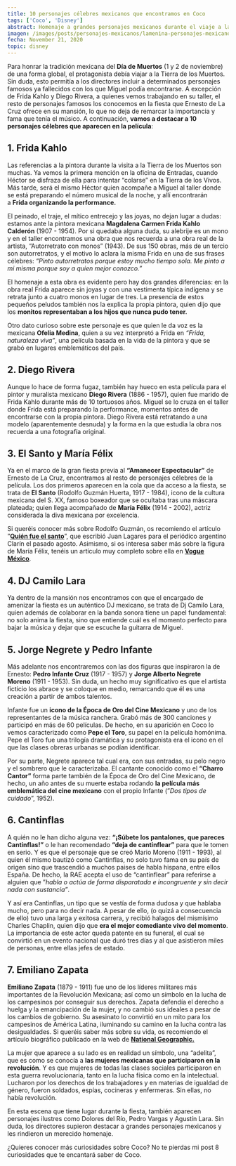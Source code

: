 ```yaml
---
title: 10 personajes célebres mexicanos que encontramos en Coco
tags: ['Coco', 'Disney']
abstract: Homenaje a grandes personajes mexicanos durante el viaje a la Tierra de los Muertos.
imagen: /images/posts/personajes-mexicanos/lamenina-personajes-mexicanos-thumbnail.webp
fecha: November 21, 2020
topic: disney
---
```



Para honrar la tradición mexicana del **Día de Muertos** (1 y 2 de noviembre) de una forma global, el protagonista debía viajar a la Tierra de los Muertos. Sin duda, esto permitía a los directores incluir a determinados personajes famosos ya fallecidos con los que Miguel podía encontrarse. A excepción de Frida Kahlo y Diego Rivera, a quienes vemos trabajando en su taller, el resto de personajes famosos los conocemos en la fiesta que Ernesto de La Cruz ofrece en su mansión, lo que no deja de remarcar la importancia y fama que tenía el músico. A continuación, **vamos a destacar a 10 personajes célebres que aparecen en la película**:

## 1. Frida Kahlo

Las referencias a la pintora durante la visita a la Tierra de los Muertos son muchas. Ya vemos la primera mención en la oficina de Entradas, cuando Héctor se disfraza de ella para intentar “colarse” en la Tierra de los Vivos. Más tarde, será el mismo Héctor quien acompañe a Miguel al taller donde se está preparando el número musical de la noche, y allí encontrarán a **Frida organizando la performance.**

<PostImage
  src="/images/posts/personajes-mexicanos/lamenina-personajes-mexicanos-frida-mono.avif"
  alt="Frida y su mono"
  caption="Frida y su mono"
  orientation="horizontal"
/>

El peinado, el traje, el mítico entrecejo y las joyas, no dejan lugar a dudas: estamos ante la pintora mexicana **Magdalena Carmen Frida Kahlo Calderón** (1907 - 1954). Por si quedaba alguna duda, su alebrije es un mono y en el taller encontramos una obra que nos recuerda a una obra real de la artista, “Autorretrato con monos” (1943). De sus 150 obras, más de un tercio son autorretratos, y el motivo lo aclara la misma Frida en una de sus frases célebres: *“Pinto autorretratos porque estoy mucho tiempo sola. Me pinto a mi misma porque soy a quien mejor conozco.”*

El homenaje a esta obra es evidente pero hay dos grandes diferencias: en la obra real Frida aparece sin joyas y con una vestimenta típica indígena y se retrata junto a cuatro monos en lugar de tres. La presencia de estos pequeños peludos también nos la explica la propia pintora, quien dijo que los **monitos representaban a los hijos que nunca pudo tener.**

<PostImage
  src="/images/posts/personajes-mexicanos/lamenina-personajes-mexicanos-frida.webp"
  alt="Frida Kahlo"
  caption="Frida Kahlo"
  orientation="horizontal"
/>

Otro dato curioso sobre este personaje es que quien le da voz es la mexicana **Ofelia Medina**, quien a su vez interpretó a Frida en *“Frida, naturaleza viva”*, una película basada en la vida de la pintora y que se grabó en lugares emblemáticos del país.

## 2. Diego Rivera

Aunque lo hace de forma fugaz, también hay hueco en esta película para el pintor y muralista mexicano **Diego Rivera** (1886 - 1957), quien fue marido de Frida Kahlo durante más de 10 tortuosos años. Miguel se lo cruza en el taller donde Frida está preparando la performance, momentos antes de encontrarse con la propia pintora. Diego Rivera está retratando a una modelo (aparentemente desnuda) y la forma en la que estudia la obra nos recuerda a una fotografía original.

<PostImage
  src="/images/posts/personajes-mexicanos/lamenina-personajes-mexicanos-diego-rivera.webp"
  alt="Diego Rivera"
  caption="Diego Rivera"
  orientation="horizontal"
/>

## 3. El Santo y María Félix

Ya en el marco de la gran fiesta previa al **“Amanecer Espectacular”** de Ernesto de La Cruz, encontramos al resto de personajes célebres de la película. Los dos primeros aparecen en la cola que da acceso a la fiesta, se trata de **El Santo** (Rodolfo Guzmán Huerta, 1917 - 1984), icono de la cultura mexicana del S. XX, famoso boxeador que se ocultaba tras una máscara plateada; quien llega acompañado de **María Félix** (1914 - 2002), actriz considerada la diva mexicana por excelencia.

<PostImage
  src="/images/posts/personajes-mexicanos/lamenina-personajes-mexicanos-el-santo.webp"
  alt="El Santo"
  caption="El Santo"
  orientation="horizontal"
/>

Si queréis conocer más sobre Rodolfo Guzmán, os recomiendo el artículo ”**[Quién fue el santo](https://www.clarin.com/internacional/santo-luchador-convirtio-icono-cultura-mexicana-hizo-rostro-misterio_0_O8Z9r6XrJ.html)**”, que escribió Juan Lagares para el periódico argentino Clarín el pasado agosto. Asimismo, si os interesa saber más sobre la figura de María Félix, tenéis un artículo muy completo sobre ella en **[Vogue México](https://www.vogue.mx/estilo-de-vida/articulo/maria-felix-biografia-frases-y-peliculas-de-la-dona)**.

<PostImage
  src="/images/posts/personajes-mexicanos/lamenina-personajes-mexicanos-maria-felix.webp"
  alt="María Félix"
  caption="María Félix"
  orientation="horizontal"
/>

## 4. DJ Camilo Lara

Ya dentro de la mansión nos encontramos con que el encargado de amenizar la fiesta es un auténtico DJ mexicano, se trata de Dj Camilo Lara, quien además de colaborar en la banda sonora tiene un papel fundamental: no solo anima la fiesta, sino que entiende cuál es el momento perfecto para bajar la música y dejar que se escuche la guitarra de Miguel.

## 5. Jorge Negrete y Pedro Infante

Más adelante nos encontraremos con las dos figuras que inspiraron la de Ernesto: **Pedro Infante Cruz** (1917 - 1957) y **Jorge Alberto Negrete Moreno** (1911 - 1953). Sin duda, un hecho muy significativo es que el artista ficticio los abrace y se coloque en medio, remarcando que él es una creación a partir de ambos talentos.

<PostImage
  src="/images/posts/personajes-mexicanos/lamenina-personajes-mexicanos-jorge-pedro.webp"
  alt="Jorge Negrete y Pedro Infante en Coco"
  caption="Jorge Negrete y Pedro Infante en Coco"
  orientation="horizontal"
/>

Infante fue un **icono de la Época de Oro del Cine Mexicano** y uno de los representantes de la música ranchera. Grabó más de 300 canciones y participó en más de 60 películas. De hecho, en su aparición en Coco lo vemos caracterizado como **Pepe el Toro**, su papel en la película homónima. Pepe el Toro fue una trilogía dramática y su protagonista era el icono en el que las clases obreras urbanas se podían identificar.

Por su parte, Negrete aparece tal cual era, con sus entradas, su pelo negro y el sombrero que le caracterizaba. El cantante conocido como el **“Charro Cantor”** forma parte también de la Época de Oro del Cine Mexicano, de hecho, un año antes de su muerte estaba rodando **la película más emblemática del cine mexicano** con el propio Infante (”_Dos ti­pos de cuidado_”, 1952).

<PostImage
  src="/images/posts/personajes-mexicanos/lamenina-personajes-mexicanos-jorge-negrete.webp"
  alt="Jorge Negrete"
  caption="Jorge Negrete"
  orientation="horizontal"
/>

## 6. Cantinflas

A quién no le han dicho alguna vez: **“¡Súbete los pantalones, que pareces Cantinflas!”** o le han recomendado **“deja de cantinflear”** para que le tomen en serio. Y es que el personaje que se creó Mario Moreno (1911 - 1993), al quien él mismo bautizó como Cantinflas, no solo tuvo fama en su país de origen sino que trascendió a muchos paises de habla hispana, entre ellos España. De hecho, la RAE acepta el uso de “cantinflear” para referirse a alguien que ”_habla o actúa de forma disparatada e incongruente y sin decir nada con sustancia”_.

Y así era Cantinflas, un tipo que se vestía de forma dudosa y que hablaba mucho, pero para no decir nada. A pesar de ello, (o quizá a consecuencia de ello) tuvo una larga y exitosa carrera, y recibió halagos del mismísimo Charles Chaplin, quien dijo que **era el mejor comediante vivo del momento**. La importancia de este actor queda patente en su funeral, el cual se convirtió en un evento nacional que duró tres días y al que asistieron miles de personas, entre ellas jefes de estado.

<PostImage
  src="/images/posts/personajes-mexicanos/lamenina-personajes-mexicanos-cantinflas.webp"
  alt="Cantinflas"
  caption="Cantinflas"
  orientation="horizontal"
/>

## 7. Emiliano Zapata

**Emiliano Zapata** (1879 - 1911) fue uno de los líderes militares más importantes de la Revolución Mexicana; así como un símbolo en la lucha de los campesinos por conseguir sus derechos. Zapata defendía el derecho a huelga y la emancipación de la mujer, y no cambió sus ideales a pesar de los cambios de gobierno. Su asesinato lo convirtió en un mito para los campesinos de América Latina, iluminando su camino en la lucha contra las desigualdades. Si queréis saber más sobre su vida, os recomiendo el artículo biográfico publicado en la web de **[National Geographic.](https://historia.nationalgeographic.com.es/a/emiliano-zapata-heroe-revolucion-mexicana_15217)**

<PostImage
  src="/images/posts/personajes-mexicanos/lamenina-personajes-mexicanos-emiliano-zapata.webp"
  alt="Emiliano Zapata"
  caption="Emiliano Zapata"
  orientation="horizontal"
/>

La mujer que aparece a su lado es en realidad un símbolo, una “adelita”, que es como se conocía a **las mujeres mexicanas que participaron en la revolución**. Y es que mujeres de todas las clases sociales participaron en esta guerra revolucionaria, tanto en la lucha física como en la intelectual. Lucharon por los derechos de los trabajadores y en materias de igualdad de género, fueron soldados, espías, cocineras y enfermeras. Sin ellas, no había revolución.

En esta escena que tiene lugar durante la fiesta, también aparecen personajes ilustres como Dolores del Río, Pedro Vargas y Agustín Lara. Sin duda, los directores supieron destacar a grandes personajes mexicanos y les rindieron un merecido homenaje.

¿Quieres conocer más curiosidades sobre Coco? No te pierdas mi post 8 curiosidades que te encantará saber de Coco.
